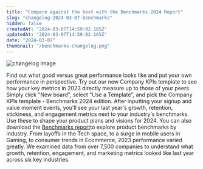```yaml
---
title: "Compare against the best with the Benchmarks 2024 Report"
slug: "changelog-2024-03-07-benchmarks"
hidden: false
createdAt: "2024-03-07T14:59:02.165Z"
updatedAt: "2024-03-07T14:59:02.165Z"
date: "2024-03-07"
thumbnail: "/benchmarks-changelog.png"
---
```

![changelog Image](/benchmarks-changelog.png)

Find out what good versus great performance looks like and put your own performance in perspective. Try out our new Company KPIs template to see how your key metrics in 2023 directly measure up to those of your peers. Simply click "New board", select "Use a Template", and pick the Company KPIs template - Benchmarks 2024 edition. After inputting your signup and value moment events, you'll see your last year's growth, retention, stickiness, and engagement metrics next to your industry's benchmarks. Use these to shape your product plans and visions for 2024.
You can also download the [Benchmarks report](https://mixpanel.com/benchmarks/)to explore product benchmarks by industry. From layoffs in the Tech space, to a surge in mobile users in Gaming, to consumer trends in Ecommerce, 2023 performance varied greatly. We examined data from over 7,500 companies to understand what growth, retention, engagement, and marketing metrics looked like last year across six key industries.
